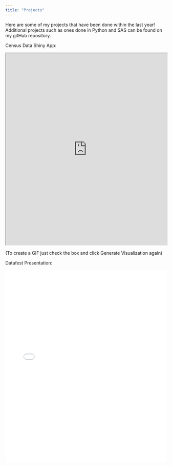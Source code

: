 ```yaml
---
title: "Projects"
---
```


Here are some of my projects that have been done within the last year! Additional projects such as ones done in Python and SAS can be found on my gitHub repository.

Census Data Shiny App:

<iframe src="https://justinmai042.shinyapps.io/census_gif_final/" width="100%" height="600px">

</iframe>

(To create a GIF just check the box and click Generate Visualization again)

Datafest Presentation:

<iframe src="datafestslides.pdf" frameborder="0" width="100%" height="600px">

</iframe>
